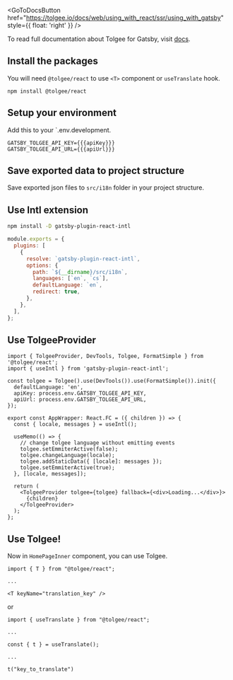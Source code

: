 
<GoToDocsButton
  href="https://tolgee.io/docs/web/using_with_react/ssr/using_with_gatsby"
  style={{ float: 'right' }}
/>

To read full documentation about Tolgee for Gatsby, visit [docs](https://tolgee.io/docs/web/using_with_react/ssr/using_with_gatsby).

## Install the packages

You will need `@tolgee/react` to use `<T>` component or `useTranslate` hook.

```
npm install @tolgee/react
```

## Setup your environment

Add this to your `.env.development.

```dotenv
GATSBY_TOLGEE_API_KEY={{{apiKey}}}
GATSBY_TOLGEE_API_URL={{{apiUrl}}}
```

## Save exported data to project structure

Save exported json files to `src/i18n` folder in your project structure.

## Use Intl extension

```sh
npm install -D gatsby-plugin-react-intl
```

```js title="gatsby-config.js"
module.exports = {
  plugins: [
    {
      resolve: `gatsby-plugin-react-intl`,
      options: {
        path: `${__dirname}/src/i18n`,
        languages: [`en`, `cs`],
        defaultLanguage: `en`,
        redirect: true,
      },
    },
  ],
};
```

## Use TolgeeProvider

```tsx
import { TolgeeProvider, DevTools, Tolgee, FormatSimple } from '@tolgee/react';
import { useIntl } from 'gatsby-plugin-react-intl';

const tolgee = Tolgee().use(DevTools()).use(FormatSimple()).init({
  defaultLanguage: 'en',
  apiKey: process.env.GATSBY_TOLGEE_API_KEY,
  apiUrl: process.env.GATSBY_TOLGEE_API_URL,
});

export const AppWrapper: React.FC = ({ children }) => {
  const { locale, messages } = useIntl();

  useMemo(() => {
    // change tolgee language without emitting events
    tolgee.setEmmiterActive(false);
    tolgee.changeLanguage(locale);
    tolgee.addStaticData({ [locale]: messages });
    tolgee.setEmmiterActive(true);
  }, [locale, messages]);

  return (
    <TolgeeProvider tolgee={tolgee} fallback={<div>Loading...</div>}>
      {children}
    </TolgeeProvider>
  );
};
```

## Use Tolgee!

Now in `HomePageInner` component, you can use Tolgee.

```tsx
import { T } from "@tolgee/react";

...

<T keyName="translation_key" />
```

or

```tsx
import { useTranslate } from "@tolgee/react";

...

const { t } = useTranslate();

...

t("key_to_translate")
```
